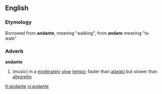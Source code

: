 ==English==
===Etymology===
Borrowed from {{It.}} '''andante''', meaning "walking", from '''andare''' meaning "to walk"

===Adverb===
'''andante'''
#(''music'') in a [[moderate]]ly [[slow]] [[tempo]]; faster than [[adagio]] but slower than [[allegretto]]

[[fr:andante]]
[[vi:andante]]